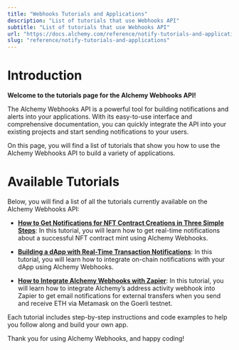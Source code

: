 ```yaml
---
title: "Webhooks Tutorials and Applications"
description: "List of tutorials that use Webhooks API"
subtitle: "List of tutorials that use Webhooks API"
url: "https://docs.alchemy.com/reference/notify-tutorials-and-applications"
slug: "reference/notify-tutorials-and-applications"
---
```


# Introduction

**Welcome to the tutorials page for the Alchemy Webhooks API!**

The Alchemy Webhooks API is a powerful tool for building notifications and alerts into your applications. With its easy-to-use interface and comprehensive documentation, you can quickly integrate the API into your existing projects and start sending notifications to your users.

On this page, you will find a list of tutorials that show you how to use the Alchemy Webhooks API to build a variety of applications.

# Available Tutorials

Below, you will find a list of all the tutorials currently available on the Alchemy Webhooks API:

* **[How to Get Notifications for NFT Contract Creations in Three Simple Steps](/reference/get-notifications-for-nft-contract-creations-in-three-simple-steps)**: In this tutorial, you will learn how to get real-time notifications about a successful NFT contract mint using Alchemy Webhooks.

* **[Building a dApp with Real-Time Transaction Notifications](/reference/building-a-dapp-with-real-time-transaction-notifications)**: In this tutorial, you will learn how to integrate on-chain notifications with your dApp using Alchemy Webhooks.

* **[How to Integrate Alchemy Webhooks with Zapier](/reference/how-to-integrate-alchemy-webhooks-with-zapier)**: In this tutorial, you will learn how to integrate Alchemy’s address activity webhook into Zapier to get email notifications for external transfers when you send and receive ETH via Metamask on the Goerli testnet.

Each tutorial includes step-by-step instructions and code examples to help you follow along and build your own app.

Thank you for using Alchemy Webhooks, and happy coding!
